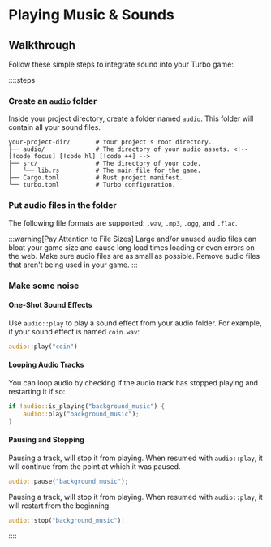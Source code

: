 # Playing Music & Sounds

## Walkthrough

Follow these simple steps to integrate sound into your Turbo game:

::::steps

### Create an `audio` folder

Inside your project directory, create a folder named `audio`. This folder will contain all your sound files.

```
your-project-dir/       # Your project's root directory.
├── audio/              # The directory of your audio assets. <!-- [!code focus] [!code hl] [!code ++] -->
├── src/                # The directory of your code.
│   └── lib.rs          # The main file for the game.
├── Cargo.toml          # Rust project manifest.
└── turbo.toml          # Turbo configuration.
```

### Put audio files in the folder

The following file formats are supported: `.wav`, `.mp3`, `.ogg`, and `.flac`.

:::warning[Pay Attention to File Sizes]
Large and/or unused audio files can bloat your game size and cause long load times loading or even errors on the web. Make sure audio files are as small as possible. Remove audio files that aren't being used in your game.
:::

### Make some noise

#### One-Shot Sound Effects

Use `audio::play` to play a sound effect from your audio folder. For example, if your sound effect is named `coin.wav`:

```rs
audio::play("coin")
```

#### Looping Audio Tracks

You can loop audio by checking if the audio track has stopped playing and restarting it if so:

```rust
if !audio::is_playing("background_music") {
    audio::play("background_music");
}
```

#### Pausing and Stopping

Pausing a track, will stop it from playing. When resumed with `audio::play`, it will continue from the point at which it was paused.

```rust
audio::pause("background_music");
```

Pausing a track, will stop it from playing. When resumed with `audio::play`, it will restart from the beginning.

```rust
audio::stop("background_music");
```

::::
